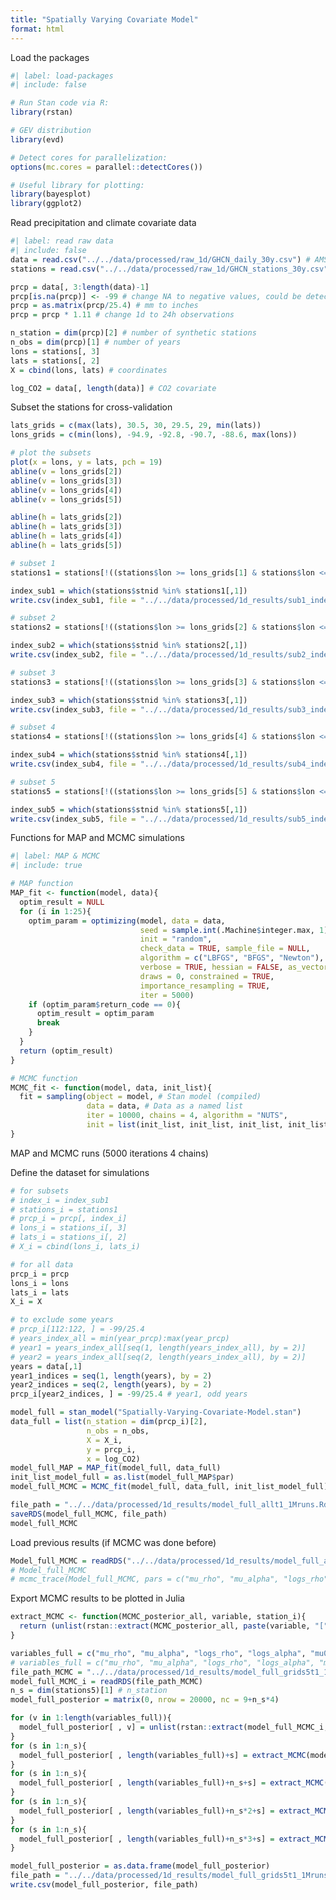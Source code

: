 ```yaml
---
title: "Spatially Varying Covariate Model"
format: html
---
```


Load the packages

```r
#| label: load-packages
#| include: false

# Run Stan code via R:
library(rstan)

# GEV distribution
library(evd)

# Detect cores for parallelization:
options(mc.cores = parallel::detectCores())

# Useful library for plotting:
library(bayesplot)
library(ggplot2)
```

Read precipitation and climate covariate data

```r
#| label: read raw data
#| include: false
data = read.csv("../../data/processed/raw_1d/GHCN_daily_30y.csv") # AMS data
stations = read.csv("../../data/processed/raw_1d/GHCN_stations_30y.csv") # station inventory

prcp = data[, 3:length(data)-1]
prcp[is.na(prcp)] <- -99 # change NA to negative values, could be detected in r stan
prcp = as.matrix(prcp/25.4) # mm to inches
prcp = prcp * 1.11 # change 1d to 24h observations

n_station = dim(prcp)[2] # number of synthetic stations
n_obs = dim(prcp)[1] # number of years
lons = stations[, 3]
lats = stations[, 2]
X = cbind(lons, lats) # coordinates

log_CO2 = data[, length(data)] # CO2 covariate
```

Subset the stations for cross-validation

```r
lats_grids = c(max(lats), 30.5, 30, 29.5, 29, min(lats))
lons_grids = c(min(lons), -94.9, -92.8, -90.7, -88.6, max(lons))

# plot the subsets
plot(x = lons, y = lats, pch = 19)
abline(v = lons_grids[2])
abline(v = lons_grids[3])
abline(v = lons_grids[4])
abline(v = lons_grids[5])

abline(h = lats_grids[2])
abline(h = lats_grids[3])
abline(h = lats_grids[4])
abline(h = lats_grids[5])
```

```r
# subset 1
stations1 = stations[!((stations$lon >= lons_grids[1] & stations$lon <= lons_grids[2] & stations$lat >= lats_grids[2] & stations$lat <= lats_grids[1]) | (stations$lon >= lons_grids[2] & stations$lon <= lons_grids[3] & stations$lat >= lats_grids[3] & stations$lat <= lats_grids[2]) | (stations$lon >= lons_grids[3] & stations$lon <= lons_grids[4] & stations$lat >= lats_grids[4] & stations$lat <= lats_grids[3]) | (stations$lon >= lons_grids[4] & stations$lon <= lons_grids[5] & stations$lat >= lats_grids[5] & stations$lat <= lats_grids[4]) | (stations$lon >= lons_grids[5] & stations$lon <= lons_grids[6] & stations$lat >= lats_grids[6] & stations$lat <= lats_grids[5])), ]

index_sub1 = which(stations$stnid %in% stations1[,1])
write.csv(index_sub1, file = "../../data/processed/1d_results/sub1_index.csv", row.names = FALSE)

# subset 2
stations2 = stations[!((stations$lon >= lons_grids[2] & stations$lon <= lons_grids[3] & stations$lat >= lats_grids[2] & stations$lat <= lats_grids[1]) | (stations$lon >= lons_grids[3] & stations$lon <= lons_grids[4] & stations$lat >= lats_grids[3] & stations$lat <= lats_grids[2]) | (stations$lon >= lons_grids[4] & stations$lon <= lons_grids[5] & stations$lat >= lats_grids[4] & stations$lat <= lats_grids[3]) | (stations$lon >= lons_grids[5] & stations$lon <= lons_grids[6] & stations$lat >= lats_grids[5] & stations$lat <= lats_grids[4]) | (stations$lon >= lons_grids[1] & stations$lon <= lons_grids[2] & stations$lat >= lats_grids[6] & stations$lat <= lats_grids[5])), ]

index_sub2 = which(stations$stnid %in% stations2[,1])
write.csv(index_sub2, file = "../../data/processed/1d_results/sub2_index.csv", row.names = FALSE)

# subset 3
stations3 = stations[!((stations$lon >= lons_grids[3] & stations$lon <= lons_grids[4] & stations$lat >= lats_grids[2] & stations$lat <= lats_grids[1]) | (stations$lon >= lons_grids[4] & stations$lon <= lons_grids[5] & stations$lat >= lats_grids[3] & stations$lat <= lats_grids[2]) | (stations$lon >= lons_grids[5] & stations$lon <= lons_grids[6] & stations$lat >= lats_grids[4] & stations$lat <= lats_grids[3]) | (stations$lon >= lons_grids[1] & stations$lon <= lons_grids[2] & stations$lat >= lats_grids[5] & stations$lat <= lats_grids[4]) | (stations$lon >= lons_grids[2] & stations$lon <= lons_grids[3] & stations$lat >= lats_grids[6] & stations$lat <= lats_grids[5])), ]

index_sub3 = which(stations$stnid %in% stations3[,1])
write.csv(index_sub3, file = "../../data/processed/1d_results/sub3_index.csv", row.names = FALSE)

# subset 4
stations4 = stations[!((stations$lon >= lons_grids[4] & stations$lon <= lons_grids[5] & stations$lat >= lats_grids[2] & stations$lat <= lats_grids[1]) | (stations$lon >= lons_grids[5] & stations$lon <= lons_grids[6] & stations$lat >= lats_grids[3] & stations$lat <= lats_grids[2]) | (stations$lon >= lons_grids[1] & stations$lon <= lons_grids[2] & stations$lat >= lats_grids[4] & stations$lat <= lats_grids[3]) | (stations$lon >= lons_grids[2] & stations$lon <= lons_grids[3] & stations$lat >= lats_grids[5] & stations$lat <= lats_grids[4]) | (stations$lon >= lons_grids[3] & stations$lon <= lons_grids[4] & stations$lat >= lats_grids[6] & stations$lat <= lats_grids[5])), ]

index_sub4 = which(stations$stnid %in% stations4[,1])
write.csv(index_sub4, file = "../../data/processed/1d_results/sub4_index.csv", row.names = FALSE)

# subset 5
stations5 = stations[!((stations$lon >= lons_grids[5] & stations$lon <= lons_grids[6] & stations$lat >= lats_grids[2] & stations$lat <= lats_grids[1]) | (stations$lon >= lons_grids[1] & stations$lon <= lons_grids[2] & stations$lat >= lats_grids[3] & stations$lat <= lats_grids[2]) | (stations$lon >= lons_grids[2] & stations$lon <= lons_grids[3] & stations$lat >= lats_grids[4] & stations$lat <= lats_grids[3]) | (stations$lon >= lons_grids[3] & stations$lon <= lons_grids[4] & stations$lat >= lats_grids[5] & stations$lat <= lats_grids[4]) | (stations$lon >= lons_grids[4] & stations$lon <= lons_grids[5] & stations$lat >= lats_grids[6] & stations$lat <= lats_grids[5])), ]

index_sub5 = which(stations$stnid %in% stations5[,1])
write.csv(index_sub5, file = "../../data/processed/1d_results/sub5_index.csv", row.names = FALSE)
```

Functions for MAP and MCMC simulations

```r
#| label: MAP & MCMC
#| include: true

# MAP function
MAP_fit <- function(model, data){
  optim_result = NULL
  for (i in 1:25){
    optim_param = optimizing(model, data = data,
                             seed = sample.int(.Machine$integer.max, 1), 
                             init = "random",
                             check_data = TRUE, sample_file = NULL,
                             algorithm = c("LBFGS", "BFGS", "Newton"),
                             verbose = TRUE, hessian = FALSE, as_vector = TRUE,
                             draws = 0, constrained = TRUE, 
                             importance_resampling = TRUE, 
                             iter = 5000)
    if (optim_param$return_code == 0){
      optim_result = optim_param
      break
    }
  }
  return (optim_result)
}

# MCMC function
MCMC_fit <- function(model, data, init_list){
  fit = sampling(object = model, # Stan model (compiled)
                 data = data, # Data as a named list
                 iter = 10000, chains = 4, algorithm = "NUTS", 
                 init = list(init_list, init_list, init_list, init_list))
}
```

MAP and MCMC runs (5000 iterations 4 chains)

Define the dataset for simulations

```r
# for subsets
# index_i = index_sub1
# stations_i = stations1
# prcp_i = prcp[, index_i]
# lons_i = stations_i[, 3]
# lats_i = stations_i[, 2]
# X_i = cbind(lons_i, lats_i)

# for all data
prcp_i = prcp
lons_i = lons
lats_i = lats
X_i = X

# to exclude some years
# prcp_i[112:122, ] = -99/25.4
# years_index_all = min(year_prcp):max(year_prcp)
# year1 = years_index_all[seq(1, length(years_index_all), by = 2)]
# year2 = years_index_all[seq(2, length(years_index_all), by = 2)]
years = data[,1]
year1_indices = seq(1, length(years), by = 2)
year2_indices = seq(2, length(years), by = 2)
prcp_i[year2_indices, ] = -99/25.4 # year1, odd years
```

```r
model_full = stan_model("Spatially-Varying-Covariate-Model.stan")
data_full = list(n_station = dim(prcp_i)[2],
                 n_obs = n_obs,
                 X = X_i,
                 y = prcp_i,
                 x = log_CO2)
model_full_MAP = MAP_fit(model_full, data_full)
init_list_model_full = as.list(model_full_MAP$par)
model_full_MCMC = MCMC_fit(model_full, data_full, init_list_model_full)
```

```r
file_path = "../../data/processed/1d_results/model_full_allt1_1Mruns.Rds"
saveRDS(model_full_MCMC, file_path)
model_full_MCMC
```

Load previous results (if MCMC was done before)

```r
Model_full_MCMC = readRDS("../../data/processed/1d_results/model_full_all_4rho_1Mruns.Rds") # all stations
# Model_full_MCMC
# mcmc_trace(Model_full_MCMC, pars = c("mu_rho", "mu_alpha", "logs_rho", "logs_alpha", "mu0_rho", "mu0_alpha", "logs0_rho", "logs0_alpha"))
```

Export MCMC results to be plotted in Julia

```r
extract_MCMC <- function(MCMC_posterior_all, variable, station_i){
  return (unlist(rstan::extract(MCMC_posterior_all, paste(variable, "[", station_i, "]", sep = ""))))
}
```

```r
variables_full = c("mu_rho", "mu_alpha", "logs_rho", "logs_alpha", "mu0_rho", "mu0_alpha", "logs0_rho", "logs0_alpha", "xi")
# variables_full = c("mu_rho", "mu_alpha", "logs_rho", "logs_alpha", "mu_w", "mu0_w", "logs_w", "logs0_w", "xi")
file_path_MCMC = "../../data/processed/1d_results/model_full_grids5t1_1Mruns.Rds"
model_full_MCMC_i = readRDS(file_path_MCMC)
n_s = dim(stations5)[1] # n_station
model_full_posterior = matrix(0, nrow = 20000, nc = 9+n_s*4)

for (v in 1:length(variables_full)){
  model_full_posterior[ , v] = unlist(rstan::extract(model_full_MCMC_i, paste(variables_full[v], sep = "")))
}
for (s in 1:n_s){
  model_full_posterior[ , length(variables_full)+s] = extract_MCMC(model_full_MCMC_i, "mu_beta", s)
}
for (s in 1:n_s){
  model_full_posterior[ , length(variables_full)+n_s+s] = extract_MCMC(model_full_MCMC_i, "logs_beta", s)
}
for (s in 1:n_s){
  model_full_posterior[ , length(variables_full)+n_s*2+s] = extract_MCMC(model_full_MCMC_i, "mu0", s)
}
for (s in 1:n_s){
  model_full_posterior[ , length(variables_full)+n_s*3+s] = extract_MCMC(model_full_MCMC_i, "logs0", s)
}

model_full_posterior = as.data.frame(model_full_posterior)
file_path = "../../data/processed/1d_results/model_full_grids5t1_1Mruns.csv"
write.csv(model_full_posterior, file_path)
```